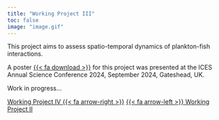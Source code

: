 ```yaml
---
title: "Working Project III"
toc: false
image: "image.gif"
---
```

This project aims to assess spatio-temporal dynamics of plankton-fish interactions.

A poster [{{< fa download >}}](./ASC2024_Poster.pdf){.button target="_blank"} for this project was presented at the ICES Annual Science Conference 2024, September 2024, Gateshead, UK.

Work in progress...

[Working Project IV {{< fa arrow-right >}}](../Project4){.ChangePageRight}
[{{< fa arrow-left >}} Working Project II](../Project2){.ChangePageLeft}